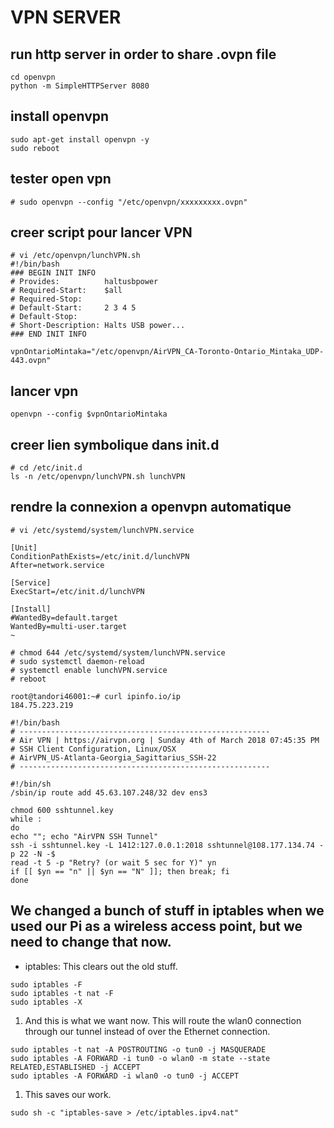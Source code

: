 = VPN SERVER =
<!-- This is a comment -->

== run http server in order to share .ovpn file ==
<pre>
cd openvpn
python -m SimpleHTTPServer 8080
</pre>

== install openvpn ==
<pre>
sudo apt-get install openvpn -y
sudo reboot
</pre>

== tester open vpn ==
<pre>
# sudo openvpn --config "/etc/openvpn/xxxxxxxxx.ovpn"
</pre>

== creer script pour lancer VPN ==
<pre>
# vi /etc/openvpn/lunchVPN.sh
#!/bin/bash
### BEGIN INIT INFO
# Provides:          haltusbpower
# Required-Start:    $all
# Required-Stop:
# Default-Start:     2 3 4 5
# Default-Stop:
# Short-Description: Halts USB power...
### END INIT INFO

vpnOntarioMintaka="/etc/openvpn/AirVPN_CA-Toronto-Ontario_Mintaka_UDP-443.ovpn"
</pre>

== lancer vpn ==
<pre>
openvpn --config $vpnOntarioMintaka
</pre>

== creer lien symbolique dans init.d ==
<pre>
# cd /etc/init.d
ls -n /etc/openvpn/lunchVPN.sh lunchVPN
</pre>

== rendre la connexion a openvpn automatique ==
<pre>
# vi /etc/systemd/system/lunchVPN.service

[Unit]
ConditionPathExists=/etc/init.d/lunchVPN
After=network.service

[Service]
ExecStart=/etc/init.d/lunchVPN

[Install]
#WantedBy=default.target
WantedBy=multi-user.target
~

# chmod 644 /etc/systemd/system/lunchVPN.service
# sudo systemctl daemon-reload
# systemctl enable lunchVPN.service
# reboot
</pre>

<pre>
root@tandori46001:~# curl ipinfo.io/ip
184.75.223.219
</pre>

<pre>
#!/bin/bash
# --------------------------------------------------------
# Air VPN | https://airvpn.org | Sunday 4th of March 2018 07:45:35 PM
# SSH Client Configuration, Linux/OSX
# AirVPN_US-Atlanta-Georgia_Sagittarius_SSH-22
# --------------------------------------------------------
 
#!/bin/sh
/sbin/ip route add 45.63.107.248/32 dev ens3
 
chmod 600 sshtunnel.key
while :
do
echo ""; echo "AirVPN SSH Tunnel"
ssh -i sshtunnel.key -L 1412:127.0.0.1:2018 sshtunnel@108.177.134.74 -p 22 -N -$
read -t 5 -p "Retry? (or wait 5 sec for Y)" yn
if [[ $yn == "n" || $yn == "N" ]]; then break; fi
done
</pre>

== We changed a bunch of stuff in iptables when we used our Pi as a wireless access point, but we need to change that now. ==
*iptables: This clears out the old stuff.
<pre>
sudo iptables -F
sudo iptables -t nat -F
sudo iptables -X
</pre>
#And this is what we want now. This will route the wlan0 connection through our tunnel instead of over the Ethernet connection.
<pre>
sudo iptables -t nat -A POSTROUTING -o tun0 -j MASQUERADE
sudo iptables -A FORWARD -i tun0 -o wlan0 -m state --state RELATED,ESTABLISHED -j ACCEPT
sudo iptables -A FORWARD -i wlan0 -o tun0 -j ACCEPT
</pre>
#This saves our work.
<pre>
sudo sh -c "iptables-save > /etc/iptables.ipv4.nat"
</pre>